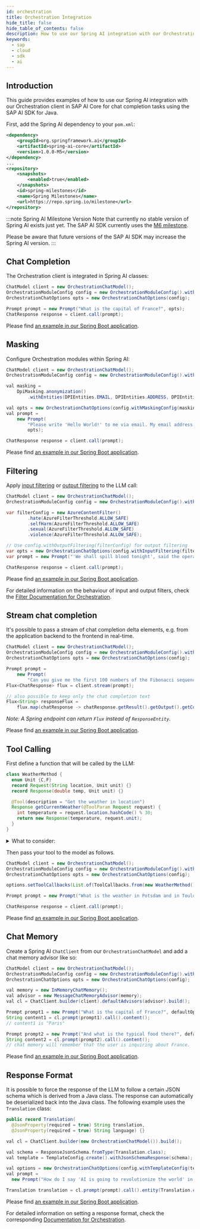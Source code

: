 ```yaml
---
id: orchestration
title: Orchestration Integration
hide_title: false
hide_table_of_contents: false
description: How to use our Spring AI integration with our Orchestration client in SAP AI Core for chat completion tasks using the SAP AI SDK for Java.
keywords:
  - sap
  - cloud
  - sdk
  - ai
---
```


## Introduction

This guide provides examples of how to use our Spring AI integration with our Orchestration client in SAP AI Core
for chat completion tasks using the SAP AI SDK for Java.

First, add the Spring AI dependency to your `pom.xml`:

```xml
<dependency>
    <groupId>org.springframework.ai</groupId>
    <artifactId>spring-ai-core</artifactId>
    <version>1.0.0-M5</version>
</dependency>
...
<repository>
    <snapshots>
        <enabled>true</enabled>
    </snapshots>
    <id>spring-milestones</id>
    <name>Spring Milestones</name>
    <url>https://repo.spring.io/milestone</url>
</repository>
```

:::note Spring AI Milestone Version
Note that currently no stable version of Spring AI exists just yet.
The SAP AI SDK currently uses the [M6 milestone](https://spring.io/blog/2025/02/14/spring-ai-1-0-0-m6-released).

Please be aware that future versions of the SAP AI SDK may increase the Spring AI version.
:::

## Chat Completion

The Orchestration client is integrated in Spring AI classes:

```java
ChatModel client = new OrchestrationChatModel();
OrchestrationModuleConfig config = new OrchestrationModuleConfig().withLlmConfig(GPT_4O_MINI);
OrchestrationChatOptions opts = new OrchestrationChatOptions(config);

Prompt prompt = new Prompt("What is the capital of France?", opts);
ChatResponse response = client.call(prompt);
```

Please find [an example in our Spring Boot application](https://github.com/SAP/ai-sdk-java/tree/main/sample-code/spring-app/src/main/java/com/sap/ai/sdk/app/services/SpringAiOrchestrationService.java).

## Masking

Configure Orchestration modules within Spring AI:

```java
ChatModel client = new OrchestrationChatModel();
OrchestrationModuleConfig config = new OrchestrationModuleConfig().withLlmConfig(GPT_4O_MINI);

val masking =
    DpiMasking.anonymization()
        .withEntities(DPIEntities.EMAIL, DPIEntities.ADDRESS, DPIEntities.LOCATION);

val opts = new OrchestrationChatOptions(config.withMaskingConfig(masking));
val prompt =
    new Prompt(
        "Please write 'Hello World!' to me via email. My email address is foo.bar@baz.ai",
        opts);

ChatResponse response = client.call(prompt);
```

Please
find [an example in our Spring Boot application](https://github.com/SAP/ai-sdk-java/tree/main/sample-code/spring-app/src/main/java/com/sap/ai/sdk/app/services/SpringAiOrchestrationService.java).

## Filtering

Apply [input filtering](https://help.sap.com/docs/sap-ai-core/sap-ai-core-service-guide/input-filtering) or [output filtering](https://help.sap.com/docs/sap-ai-core/sap-ai-core-service-guide/output-filtering) to the LLM call:

```java
ChatModel client = new OrchestrationChatModel();
OrchestrationModuleConfig config = new OrchestrationModuleConfig().withLlmConfig(GPT_4O_MINI);

var filterConfig = new AzureContentFilter()
        .hate(AzureFilterThreshold.ALLOW_SAFE)
        .selfHarm(AzureFilterThreshold.ALLOW_SAFE)
        .sexual(AzureFilterThreshold.ALLOW_SAFE)
        .violence(AzureFilterThreshold.ALLOW_SAFE);

// Use config.withOutputFiltering(filterConfig) for output filtering
var opts = new OrchestrationChatOptions(config.withInputFiltering(filterConfig));
var prompt = new Prompt("'We shall spill blood tonight', said the operator in charge.", opts);

ChatResponse response = client.call(prompt);
```

Please find [an example in our Spring Boot application](https://github.com/SAP/ai-sdk-java/tree/main/sample-code/spring-app/src/main/java/com/sap/ai/sdk/app/services/SpringAiOrchestrationService.java).

For detailed information on the behaviour of input and output filters, check the [Filter Documentation for Orchestration](../orchestration/chat-completion#filtering).

## Stream chat completion

It's possible to pass a stream of chat completion delta elements, e.g. from the application backend
to the frontend in real-time.

```java
ChatModel client = new OrchestrationChatModel();
OrchestrationModuleConfig config = new OrchestrationModuleConfig().withLlmConfig(GPT_4O_MINI);
OrchestrationChatOptions opts = new OrchestrationChatOptions(config);

Prompt prompt =
    new Prompt(
        "Can you give me the first 100 numbers of the Fibonacci sequence?", opts);
Flux<ChatResponse> flux = client.stream(prompt);

// also possible to keep only the chat completion text
Flux<String> responseFlux =
    flux.map(chatResponse -> chatResponse.getResult().getOutput().getContent());
```

_Note: A Spring endpoint can return `Flux` instead of `ResponseEntity`._

Please find [an example in our Spring Boot application](https://github.com/SAP/ai-sdk-java/tree/main/sample-code/spring-app/src/main/java/com/sap/ai/sdk/app/services/SpringAiOrchestrationService.java).

## Tool Calling

First define a function that will be called by the LLM:

```java
class WeatherMethod {
  enum Unit {C,F}
  record Request(String location, Unit unit) {}
  record Response(double temp, Unit unit) {}

  @Tool(description = "Get the weather in location")
  Response getCurrentWeather(@ToolParam Request request) {
    int temperature = request.location.hashCode() % 30;
    return new Response(temperature, request.unit);
  }
}
```

<details>
  <summary>What to consider:</summary>

- Self-explanatory interfaces that avoid acronyms.
- Provide clear, humane readable error messages.
- Enriched data objects to avoid client-side data merging.
- Filter output to control size

</details>

Then pass your tool to the model as follows.

```java
ChatModel client = new OrchestrationChatModel();
OrchestrationModuleConfig config = new OrchestrationModuleConfig().withLlmConfig(GPT_4O_MINI);
OrchestrationChatOptions opts = new OrchestrationChatOptions(config);

options.setToolCallbacks(List.of(ToolCallbacks.from(new WeatherMethod())));

Prompt prompt = new Prompt("What is the weather in Potsdam and in Toulouse?", options);

ChatResponse response = client.call(prompt);
```

Please find [an example in our Spring Boot application](https://github.com/SAP/ai-sdk-java/tree/main/sample-code/spring-app/src/main/java/com/sap/ai/sdk/app/services/SpringAiOrchestrationService.java).

## Chat Memory

Create a Spring AI `ChatClient` from our `OrchestrationChatModel` and add a chat memory advisor like so:

```java
ChatModel client = new OrchestrationChatModel();
OrchestrationModuleConfig config = new OrchestrationModuleConfig().withLlmConfig(GPT_4O_MINI);
OrchestrationChatOptions opts = new OrchestrationChatOptions(config);

val memory = new InMemoryChatMemory();
val advisor = new MessageChatMemoryAdvisor(memory);
val cl = ChatClient.builder(client).defaultAdvisors(advisor).build();

Prompt prompt1 = new Prompt("What is the capital of France?", defaultOptions);
String content1 = cl.prompt(prompt1).call().content();
// content1 is "Paris"

Prompt prompt2 = new Prompt("And what is the typical food there?", defaultOptions);
String content2 = cl.prompt(prompt2).call().content();
// chat memory will remember that the user is inquiring about France.
```

Please find [an example in our Spring Boot application](https://github.com/SAP/ai-sdk-java/tree/main/sample-code/spring-app/src/main/java/com/sap/ai/sdk/app/services/SpringAiOrchestrationService.java).

## Response Format

It is possible to force the response of the LLM to follow a certain JSON schema which is derived from a Java class.
The response can automatically be deserialized back into the Java class.
The following example uses the `Translation` class:

```java
public record Translation(
  @JsonProperty(required = true) String translation,
  @JsonProperty(required = true) String language) {}

val cl = ChatClient.builder(new OrchestrationChatModel()).build();

val schema = ResponseJsonSchema.fromType(Translation.class);
val template = TemplateConfig.create().withJsonSchemaResponse(schema);

val options = new OrchestrationChatOptions(config.withTemplateConfig(template));
val prompt =
  new Prompt("How do I say 'AI is going to revolutionize the world' in dutch?", options);

Translation translation = cl.prompt(prompt).call().entity(Translation.class);
```

Please find [an example in our Spring Boot application](https://github.com/SAP/ai-sdk-java/tree/main/sample-code/spring-app/src/main/java/com/sap/ai/sdk/app/services/SpringAiOrchestrationService.java).

For detailed information on setting a response format, check the corresponding [Documentation for Orchestration](../orchestration/chat-completion#response-format).

